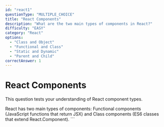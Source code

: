 ```yaml
---
id: "react1"
questionType: "MULTIPLE_CHOICE"
title: "React Components"
description: "What are the two main types of components in React?"
difficulty: "EASY"
category: "React"
options:
  - "Class and Object"
  - "Functional and Class"
  - "Static and Dynamic"
  - "Parent and Child"
correctAnswer: 1
---
```


# React Components

This question tests your understanding of React component types.

React has two main types of components: Functional components (JavaScript functions that return JSX) and Class components (ES6 classes that extend React.Component).
\`\`\`
